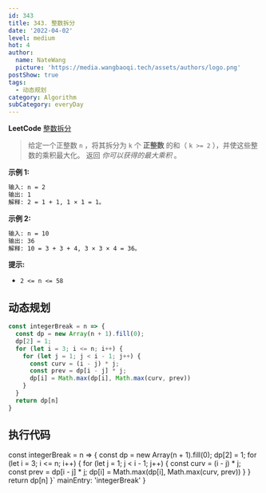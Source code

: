 ```yaml
---
id: 343
title: 343. 整数拆分
date: '2022-04-02'
level: medium
hot: 4
author:
  name: NateWang
  picture: 'https://media.wangbaoqi.tech/assets/authors/logo.png'
postShow: true
tags:
  - 动态规划
category: Algorithm
subCategory: everyDay
---
```


**LeetCode** [整数拆分](https://leetcode-cn.com/problems/integer-break/description/)

> 给定一个正整数 `n` ，将其拆分为 `k` 个 **正整数** 的和（ `k >= 2` ），并使这些整数的乘积最大化。
> 返回 *你可以获得的最大乘积* 。

**示例 1:**

```md
输入: n = 2
输出: 1
解释: 2 = 1 + 1, 1 × 1 = 1。
```

**示例 2:**

```md
输入: n = 10
输出: 36
解释: 10 = 3 + 3 + 4, 3 × 3 × 4 = 36。
```

**提示:**

- `2 <= n <= 58`

## 动态规划

```js
const integerBreak = n => {
  const dp = new Array(n + 1).fill(0);
  dp[2] = 1;
  for (let i = 3; i <= n; i++) {
    for (let j = 1; j < i - 1; j++) {
      const curv = (i - j) * j;
      const prev = dp[i - j] * j;
      dp[i] = Math.max(dp[i], Math.max(curv, prev))
    }
  }
  return dp[n]
}
```

## 执行代码

const integerBreak = n => {
  const dp = new Array(n + 1).fill(0);
  dp[2] = 1;
  for (let i = 3; i <= n; i++) {
    for (let j = 1; j < i - 1; j++) {
      const curv = (i - j) * j;
      const prev = dp[i - j] * j;
      dp[i] = Math.max(dp[i], Math.max(curv, prev))
    }
  }
  return dp[n]
}`
  mainEntry: 'integerBreak'
}

<PlayGround js={js} mode='algo' options={options}/> 
